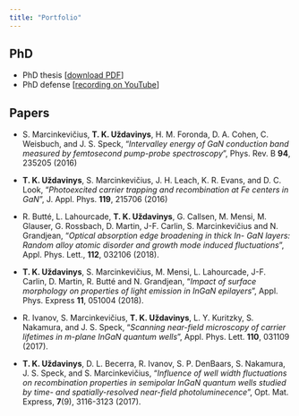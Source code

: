```yaml
---
title: "Portfolio"
---
```


## PhD

-   PhD thesis \[[download PDF](https://bit.ly/2IIHhTV)\]
-   PhD defense \[[recording on YouTube](https://www.youtube.com/watch?v=oiiRhOMfkf8&)\]

## Papers

-   S. Marcinkevičius, **T. K. Uždavinys**, H. M. Foronda, D. A. Cohen, C. Weisbuch, and J. S. Speck, "*Intervalley energy of GaN conduction band measured by femtosecond pump-probe spectroscopy*", Phys. Rev. B **94**, 235205 (2016)

-   **T. K. Uždavinys**, S. Marcinkevičius, J. H. Leach, K. R. Evans, and D. C. Look, "*Photoexcited carrier trapping and recombination at Fe centers in GaN*", J. Appl. Phys. **119**, 215706 (2016)

-   R. Butté, L. Lahourcade, **T. K. Uždavinys**, G. Callsen, M. Mensi, M. Glauser, G. Rossbach, D. Martin, J-F. Carlin, S. Marcinkevičius and N. Grandjean, "*Optical absorption edge broadening in thick In- GaN layers: Random alloy atomic disorder and growth mode induced fluctuations*", Appl. Phys. Lett., **112**, 032106 (2018).

-   **T. K. Uždavinys**, S. Marcinkevičius, M. Mensi, L. Lahourcade, J-F. Carlin, D. Martin, R. Butté and N. Grandjean, "*Impact of surface morphology on properties of light emission in InGaN epilayers*", Appl. Phys. Express **11**, 051004 (2018).

-   R. Ivanov, S. Marcinkevičius, **T. K. Uždavinys**, L. Y. Kuritzky, S. Nakamura, and J. S. Speck, "*Scanning near-field microscopy of carrier lifetimes in m-plane InGaN quantum wells*", Appl. Phys. Lett. **110**, 031109 (2017).

-   **T. K. Uždavinys**, D. L. Becerra, R. Ivanov, S. P. DenBaars, S. Nakamura, J. S. Speck, and S. Marcinkevičius, "*Influence of well width fluctuations on recombination properties in semipolar InGaN quantum wells studied by time- and spatially-resolved near-field photoluminecence*", Opt. Mat. Express, **7**(9), 3116-3123 (2017).
